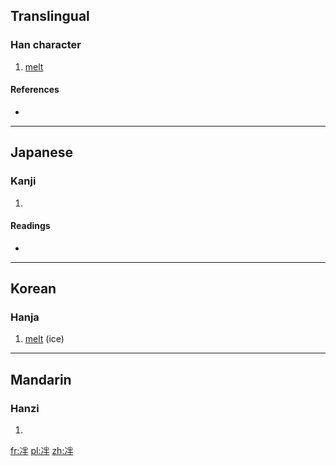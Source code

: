 ==Translingual==

===Han character===
{{Han char|rn=15|rad=冫|as=05|sn=7|four=|canj=戈一火手 (IMFQ)|ids=⿰[[冫]][[半]]}}

# [[melt]]

====References====
* {{Han ref|kx=0132.020|dkj=01623|dj=0295.040|hdz=10296.030|uh=51B8|ud=20920}}

----

==Japanese==

===Kanji===
{{ja-kanji|grade=|rs=冫05}}

# {{defn|lang=ja|sort=冫05}}

====Readings====
* {{ja-readings|on=[[はん]] (han)|kun=[[とける]] (tokeru)}}

----

==Korean==

===Hanja===
{{ko-hanja|hangeul=반|rv=ban|mr=pan}}

# [[melt]] (ice)

----

==Mandarin==

===Hanzi===
{{cmn-hanzi|pin=[[pàn]] ([[pan4]])|wg=p'an<sup>4</sup>}}

# {{defn|lang=cmn|sort=冫05}}

[[fr:冸]]
[[pl:冸]]
[[zh:冸]]